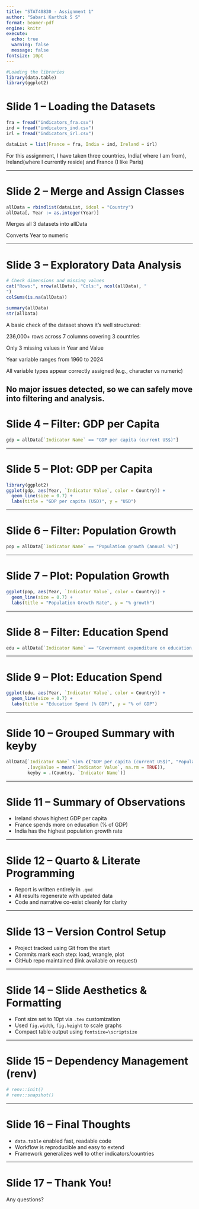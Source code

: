 ---
title: "STAT40830 - Assignment 1"
author: "Sabari Karthik S S"
format: beamer-pdf
engine: knitr
execute:
  echo: true
  warning: false
  message: false
fontsize: 10pt
---



```{r}
#Loading the libraries
library(data.table)
library(ggplot2)
```
# Slide 1 – Loading the Datasets

```{r}

fra = fread("indicators_fra.csv")
ind = fread("indicators_ind.csv")
irl = fread("indicators_irl.csv")

dataList = list(France = fra, India = ind, Ireland = irl)
```

For this assignment, I have taken three countries, India( where I am from),
Ireland(where I currently reside) and France (I like Paris)

---

# Slide 2 – Merge and Assign Classes

```{r}
allData = rbindlist(dataList, idcol = "Country")
allData[, Year := as.integer(Year)]
```
Merges all 3 datasets into allData

Converts Year to numeric

---

# Slide 3 – Exploratory Data Analysis

```{r}
# Check dimensions and missing values
cat("Rows:", nrow(allData), "Cols:", ncol(allData), "
")
colSums(is.na(allData))

summary(allData)
str(allData)
```
A basic check of the dataset shows it's well structured:

236,000+ rows across 7 columns covering 3 countries

Only 3 missing values in Year and Value

Year variable ranges from 1960 to 2024

All variable types appear correctly assigned (e.g., character vs numeric)

No major issues detected, so we can safely move into filtering and analysis.
---

# Slide 4 – Filter: GDP per Capita

```{r}
gdp = allData[`Indicator Name` == "GDP per capita (current US$)"]
```

---

# Slide 5 – Plot: GDP per Capita

```{r, fig.width=7, fig.height=4}
library(ggplot2)
ggplot(gdp, aes(Year, `Indicator Value`, color = Country)) +
  geom_line(size = 0.7) +
  labs(title = "GDP per capita (USD)", y = "USD")
```

---

# Slide 6 – Filter: Population Growth

```{r}
pop = allData[`Indicator Name` == "Population growth (annual %)"]
```

---

# Slide 7 – Plot: Population Growth

```{r, fig.width=7, fig.height=4}
ggplot(pop, aes(Year, `Indicator Value`, color = Country)) +
  geom_line(size = 0.7) +
  labs(title = "Population Growth Rate", y = "% growth")
```

---

# Slide 8 – Filter: Education Spend

```{r}
edu = allData[`Indicator Name` == "Government expenditure on education, total (% of GDP)"]
```

---

# Slide 9 – Plot: Education Spend

```{r, fig.width=7, fig.height=4}
ggplot(edu, aes(Year, `Indicator Value`, color = Country)) +
  geom_line(size = 0.7) +
  labs(title = "Education Spend (% GDP)", y = "% of GDP")
```

---

# Slide 10 – Grouped Summary with keyby

```{r, fontsize=\scriptsize}
allData[`Indicator Name` %in% c("GDP per capita (current US$)", "Population growth (annual %)"),
        .(avgValue = mean(`Indicator Value`, na.rm = TRUE)),
        keyby = .(Country, `Indicator Name`)]
```

---

# Slide 11 – Summary of Observations

- Ireland shows highest GDP per capita
- France spends more on education (% of GDP)
- India has the highest population growth rate

---

# Slide 12 – Quarto & Literate Programming

- Report is written entirely in `.qmd`
- All results regenerate with updated data
- Code and narrative co-exist cleanly for clarity

---

# Slide 13 – Version Control Setup

- Project tracked using Git from the start
- Commits mark each step: load, wrangle, plot
- GitHub repo maintained (link available on request)

---

# Slide 14 – Slide Aesthetics & Formatting

- Font size set to 10pt via `.tex` customization
- Used `fig.width`, `fig.height` to scale graphs
- Compact table output using `fontsize=\scriptsize`

---

# Slide 15 – Dependency Management (renv)

```{r eval=FALSE}
# renv::init()
# renv::snapshot()
```

---

# Slide 16 – Final Thoughts

- `data.table` enabled fast, readable code
- Workflow is reproducible and easy to extend
- Framework generalizes well to other indicators/countries

---

# Slide 17 – Thank You!

Any questions?
